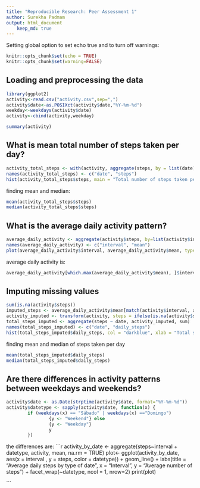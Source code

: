 ```yaml
---
title: "Reproducible Research: Peer Assessment 1"
author: Surekha Padmam
output: html_document
    keep_md: true
---
```




Setting global option to set echo true   and to turn off warnings:

```r
knitr::opts_chunk$set(echo = TRUE)
knitr::opts_chunk$set(warning=FALSE)
```

## Loading and preprocessing the data

```r
library(ggplot2)
activity<-read.csv("activity.csv",sep=",")
activity$date<-as.POSIXct(activity$date,"%Y-%m-%d")
weekday<-weekdays(activity$date)
activity<-cbind(activity,weekday)

summary(activity)
```



## What is mean total number of steps taken per day?
```r
activity_total_steps <- with(activity, aggregate(steps, by = list(date), FUN = sum, na.rm = TRUE))
names(activity_total_steps) <- c("date", "steps")
hist(activity_total_steps$steps, main = "Total number of steps taken per day", xlab = "Total steps taken per day", col = "darkblue", ylim = c(0,20), breaks = seq(0,25000, by=2500))
```
finding mean and median:
```r
mean(activity_total_steps$steps)
median(activity_total_steps$steps)
```


## What is the average daily activity pattern?
```r
average_daily_activity <- aggregate(activity$steps, by=list(activity$interval), FUN=mean, na.rm=TRUE)
names(average_daily_activity) <- c("interval", "mean")
plot(average_daily_activity$interval, average_daily_activity$mean, type = "l", col="darkblue", lwd = 2, xlab="Interval", ylab="Average number of steps", main="Average number of steps per intervals")
```
average daily activity is:
```r
average_daily_activity[which.max(average_daily_activity$mean), ]$interval
```

## Imputing missing values
```r
sum(is.na(activity$steps))
imputed_steps <- average_daily_activity$mean[match(activity$interval, average_daily_activity$interval)
activity_imputed <- transform(activity, steps = ifelse(is.na(activity$steps), yes = imputed_steps, no = activity$steps))
total_steps_imputed <- aggregate(steps ~ date, activity_imputed, sum)
names(total_steps_imputed) <- c("date", "daily_steps")
hist(total_steps_imputed$daily_steps, col = "darkblue", xlab = "Total steps per day", ylim = c(0,30), main = "Total number of steps taken each day", breaks = seq(0,25000,by=2500))
```
finding mean and  median of steps taken per day
```r
mean(total_steps_imputed$daily_steps)
median(total_steps_imputed$daily_steps)
```

## Are there differences in activity patterns between weekdays and weekends?

```r
activity$date <- as.Date(strptime(activity$date, format="%Y-%m-%d"))
activity$datetype <- sapply(activity$date, function(x) {
        if (weekdays(x) == "Sábado" | weekdays(x) =="Domingo") 
                {y <- "Weekend"} else 
                {y <- "Weekday"}
                y
        })
 ```
 the differences are:
 ```r
        
 activity_by_date <- aggregate(steps~interval + datetype, activity, mean, na.rm = TRUE)
plot<- ggplot(activity_by_date, aes(x = interval , y = steps, color = datetype)) +
       geom_line() +
       labs(title = "Average daily steps by type of date", x = "Interval", y = "Average number of steps") +
       facet_wrap(~datetype, ncol = 1, nrow=2)
print(plot)
       
```
